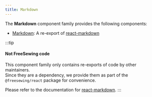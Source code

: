 ```yaml
---
title: Markdown
---
```



<DocusaurusDoc>

The **Markdown** component family provides the following components:

- [Markdown](#markdown): A re-export of [react-markdown][rm]

:::tip
#### Not FreeSewing code
This component family only contains re-exports of code by other maintainers.\
Since they are a dependency, we provide them as part of the <code>@freesewing/react</code> package for convenience.

Please refer to the documentation for [react-markdown][rm].
:::

</DocusaurusDoc>

[rm]: https://github.com/remarkjs/react-markdown
